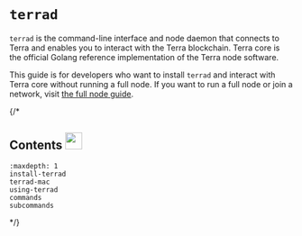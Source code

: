 # `terrad` 

`terrad` is the command-line interface and node daemon that connects to Terra and enables you to interact with the Terra blockchain. Terra core is the official Golang reference implementation of the Terra node software.

This guide is for developers who want to install `terrad` and interact with Terra core without running a full node. If you want to run a full node or join a network, visit [the full node guide](../../full-node/run-a-full-terra-node/README.md).

{/*
## Contents <img src="/img/Glossary.svg" height="30px"> 
```{toctree}
:maxdepth: 1
install-terrad
terrad-mac
using-terrad
commands
subcommands
```
*/}